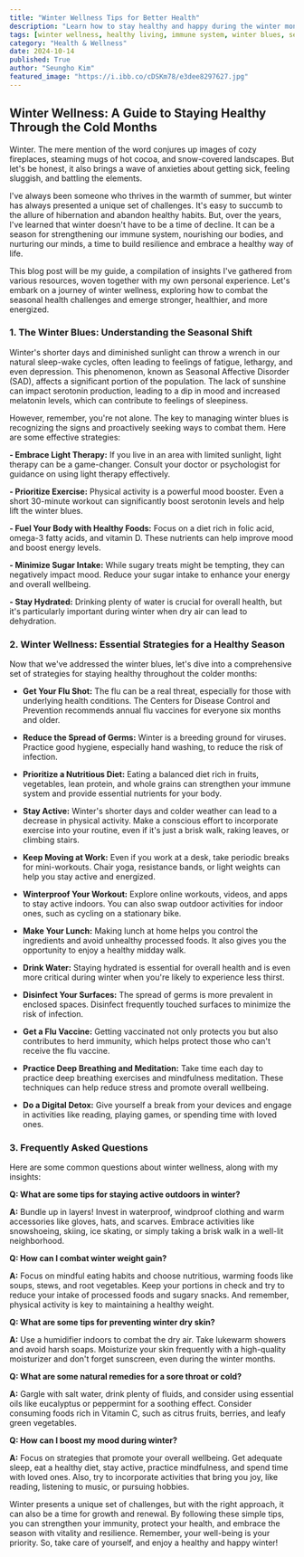 ```yaml
---
title: "Winter Wellness Tips for Better Health"
description: "Learn how to stay healthy and happy during the winter months with this comprehensive guide. Discover strategies for boosting your immune system, combating the winter blues, and maintaining a healthy lifestyle throughout the colder season."
tags: [winter wellness, healthy living, immune system, winter blues, seasonal affective disorder, flu prevention, nutrition, exercise, mental health, healthy habits]
category: "Health & Wellness"
date: 2024-10-14
published: True
author: "Seungho Kim"
featured_image: "https://i.ibb.co/cDSKm78/e3dee8297627.jpg"
---
```


## Winter Wellness: A Guide to Staying Healthy Through the Cold Months

Winter.  The mere mention of the word conjures up images of cozy fireplaces, steaming mugs of hot cocoa, and snow-covered landscapes. But let's be honest, it also brings a wave of anxieties about getting sick, feeling sluggish, and battling the elements.  

I've always been someone who thrives in the warmth of summer, but winter has always presented a unique set of challenges.  It's easy to succumb to the allure of hibernation and abandon healthy habits.  But, over the years, I've learned that winter doesn't have to be a time of decline.  It can be a season for strengthening our immune system, nourishing our bodies, and nurturing our minds,  a time to build resilience and embrace a healthy way of life.  

This blog post will be my guide,  a compilation of insights I've gathered from various resources, woven together with my own personal experience.  Let's embark on a journey of  winter wellness, exploring how to combat the seasonal health challenges and emerge stronger, healthier, and more energized. 

### 1.  The Winter Blues: Understanding the Seasonal Shift

Winter's shorter days and diminished sunlight can throw a wrench in our natural sleep-wake cycles, often leading to feelings of fatigue, lethargy, and even depression.  This phenomenon, known as Seasonal Affective Disorder (SAD), affects a significant portion of the population. The lack of sunshine can impact serotonin production, leading to a dip in mood and increased melatonin levels, which can contribute to feelings of sleepiness.  

However, remember, you're not alone. The key to managing winter blues is recognizing the signs and proactively seeking ways to combat them. Here are some effective strategies: 

**- Embrace Light Therapy:** If you live in an area with limited sunlight, light therapy can be a game-changer.  Consult your doctor or psychologist for guidance on using light therapy effectively. 

**- Prioritize Exercise:** Physical activity is a powerful mood booster.  Even a short 30-minute workout can significantly boost serotonin levels and help lift the winter blues.  

**- Fuel Your Body with Healthy Foods:**  Focus on a diet rich in folic acid, omega-3 fatty acids, and vitamin D.  These nutrients can help improve mood and boost energy levels. 

**- Minimize Sugar Intake:**  While sugary treats might be tempting, they can negatively impact mood.  Reduce your sugar intake to enhance your energy and overall wellbeing. 

**- Stay Hydrated:**  Drinking plenty of water is crucial for overall health, but it's particularly important during winter when dry air can lead to dehydration.

### 2.  Winter Wellness: Essential Strategies for a Healthy Season

Now that we've addressed the winter blues, let's dive into a comprehensive set of strategies for staying healthy throughout the colder months:

- **Get Your Flu Shot:**  The flu can be a real threat, especially for those with underlying health conditions.  The Centers for Disease Control and Prevention recommends annual flu vaccines for everyone six months and older. 

- **Reduce the Spread of Germs:**  Winter is a breeding ground for viruses.  Practice good hygiene, especially hand washing, to reduce the risk of infection.  

- **Prioritize a Nutritious Diet:**  Eating a balanced diet rich in fruits, vegetables, lean protein, and whole grains can strengthen your immune system and provide essential nutrients for your body.  

- **Stay Active:**  Winter's shorter days and colder weather can lead to a decrease in physical activity.  Make a conscious effort to incorporate exercise into your routine, even if it's just a brisk walk, raking leaves, or climbing stairs.

- **Keep Moving at Work:**  Even if you work at a desk, take periodic breaks for mini-workouts.  Chair yoga, resistance bands, or light weights can help you stay active and energized.

- **Winterproof Your Workout:**  Explore online workouts, videos, and apps to stay active indoors.  You can also swap outdoor activities for indoor ones, such as cycling on a stationary bike.

- **Make Your Lunch:**  Making lunch at home helps you control the ingredients and avoid unhealthy processed foods.  It also gives you the opportunity to enjoy a healthy midday walk.

- **Drink Water:**  Staying hydrated is essential for overall health and is even more critical during winter when you're likely to experience less thirst.  

- **Disinfect Your Surfaces:**  The spread of germs is more prevalent in enclosed spaces.  Disinfect frequently touched surfaces to minimize the risk of infection. 

- **Get a Flu Vaccine:**  Getting vaccinated not only protects you but also contributes to herd immunity, which helps protect those who can't receive the flu vaccine.

- **Practice Deep Breathing and Meditation:**  Take time each day to practice deep breathing exercises and mindfulness meditation. These techniques can help reduce stress and promote overall wellbeing.  

- **Do a Digital Detox:**  Give yourself a break from your devices and engage in activities like reading, playing games, or spending time with loved ones.

### 3.  Frequently Asked Questions

Here are some common questions about winter wellness, along with my insights:

**Q:  What are some tips for staying active outdoors in winter?**

**A:**  Bundle up in layers!  Invest in waterproof, windproof clothing and warm accessories like gloves, hats, and scarves.  Embrace activities like snowshoeing, skiing, ice skating, or simply taking a brisk walk in a well-lit neighborhood.

**Q: How can I combat winter weight gain?**

**A:**  Focus on mindful eating habits and choose nutritious, warming foods like soups, stews, and root vegetables.  Keep your portions in check and try to reduce your intake of processed foods and sugary snacks.  And remember, physical activity is key to maintaining a healthy weight.

**Q: What are some tips for preventing winter dry skin?**

**A:**  Use a humidifier indoors to combat the dry air.  Take lukewarm showers and avoid harsh soaps.  Moisturize your skin frequently with a high-quality moisturizer and don't forget sunscreen, even during the winter months.

**Q: What are some natural remedies for a sore throat or cold?**

**A:**  Gargle with salt water, drink plenty of fluids, and consider using essential oils like eucalyptus or peppermint for a soothing effect.   Consider consuming foods rich in Vitamin C, such as citrus fruits, berries, and leafy green vegetables.

**Q: How can I boost my mood during winter?**

**A:**  Focus on strategies that promote your overall wellbeing.  Get adequate sleep, eat a healthy diet, stay active, practice mindfulness, and spend time with loved ones.  Also, try to incorporate activities that bring you joy, like reading, listening to music, or pursuing hobbies.

Winter presents a unique set of challenges, but with the right approach, it can also be a time for growth and renewal.  By following these simple tips, you can strengthen your immunity, protect your health, and embrace the season with vitality and resilience. Remember, your well-being is your priority. So, take care of yourself, and enjoy a healthy and happy winter!